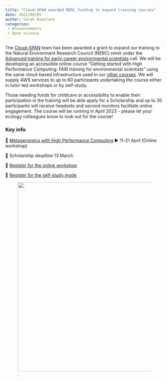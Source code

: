```yaml
---
title: "Cloud-SPAN awarded NERC funding to expand training courses"
date: 2022/09/05
author: Sarah Dowsland
categories:
 - Announcements
 - Open science
---
```


The [Cloud-SPAN](https://cloud-span.york.ac.uk/) team has been awarded a grant to expand our training to the Natural Environment Research Council (NERC) remit under the [Advanced training for early-career environmental scientists](https://www.ukri.org/opportunity/run-advanced-training-for-early-career-environmental-scientists) call. We will be developing an accessible online course "Getting started with High Performance Computing: FAIR training for environmental scientists" using the same cloud-based infrastructure used in our [other courses](https://cloud-span.york.ac.uk/train-with-us). We will supply AWS services to up to 60 participants undertaking the course either in tutor-led workshops or by self-study.

Those needing funds for childcare or accessibility to enable their participation in the training will be able apply for a Scholarship and up to 30 participants will receive headsets and second monitors facilitate online engagement. The course will be running in April 2023 - please let your ecology colleagues know to look out for the course!

###  **Key info**

🔷 [Metagenomics with High Performance Computing](https://cloud-span.york.ac.uk/train-with-us/specialised-skills#h.jqgzsdc8hbla) ▶ 11-21 April (Online workshop)

🔷 Scholarship deadline 13 March

🔷 [Register for the online workshop](https://forms.gle/BFWKWtTeMLBjZr559)

🔷 [Register for the self-study mode](https://forms.gle/sV534UfAwiep2iGq9)

![.](../../images/logo_cloud_only.PNG){fig-alt="A graphic showing the Cloud-SPAN logo." width="600"} 
